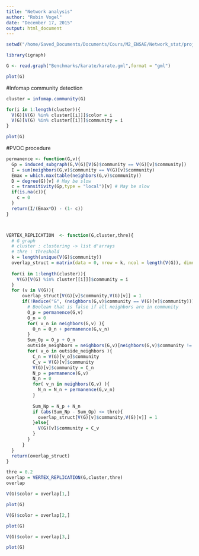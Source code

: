 ```yaml
---
title: "Network analysis"
author: "Robin Vogel"
date: "December 17, 2015"
output: html_document
---
```


```r
setwd("/home/Saved_Documents/Documents/Cours/M2_ENSAE/Network_stat/project")
```


```r
library(igraph)

G <- read.graph("Benchmarks/karate/karate.gml",format = "gml")

plot(G)

```



#Infomap community detection


```r

cluster = infomap.community(G)

for(i in 1:length(cluster)){
  V(G)[V(G) %in% cluster[[i]]]$color = i
  V(G)[V(G) %in% cluster[[i]]]$community = i
}

plot(G)


```

#PVOC procedure


```r

permanence <- function(G,v){
  Gp = induced_subgraph(G,V(G)[V(G)$community == V(G)[v]$community])
  I = sum(neighbors(G,v)$community == V(G)[v]$community) 
  Emax = which.max(table(neighbors(G,v)$community))
  D = degree(G)[v] # May be slow
  c = transitivity(Gp,type = "local")[v] # May be slow
  if(is.na(c)){
    c = 0
  }
  return(I/(Emax*D) - (1- c))
}



VERTEX_REPLICATION  <- function(G,cluster,thre){
  # G graph
  # cluster : clustering -> list d'arrays
  # thre : threshold
  k = length(unique(V(G)$community))
  overlap_struct = matrix(data = 0, nrow = k, ncol = length(V(G)), dimnames = NULL)
  
  for(i in 1:length(cluster)){
    V(G)[V(G) %in% cluster[[i]]]$community = i
  }
  for (v in V(G)){
      overlap_struct[V(G)[v]$community,V(G)[v]] = 1
      if(!Reduce("&", (neighbors(G,v)$community == V(G)[v]$community))){
        # Boolean that is false if all neighbors are in community
        O_p = permanence(G,v)
        O_n = 0
        for( v_n in neighbors(G,v) ){
          O_n = O_n + permanence(G,v_n)
        }
        Sum_Op = O_p + O_n
        outside_neighbors = neighbors(G,v)[neighbors(G,v)$community != V(G)[v]$community]
        for( v_o in outside_neighbors ){
          C_n = V(G)[v_o]$community
          C_v = V(G)[v]$community
          V(G)[v]$community = C_n
          N_p = permanence(G,v)
          N_n = 0
          for( v_n in neighbors(G,v) ){
            N_n = N_n + permanence(G,v_n)
          }
          
          Sum_Np = N_p + N_n
          if (abs(Sum_Np - Sum_Op) <= thre){
            overlap_struct[V(G)[v]$community,V(G)[v]] = 1
          }else{
            V(G)[v]$community = C_v
          }
        }
      }
  }
  return(overlap_struct)
}

```

```r
thre = 0.2
overlap = VERTEX_REPLICATION(G,cluster,thre)
overlap
```

```r
V(G)$color = overlap[1,]

plot(G)

V(G)$color = overlap[2,]

plot(G)

V(G)$color = overlap[3,]

plot(G)


```



